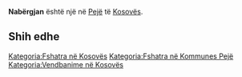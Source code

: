 {{Fshat në 
 | Emri                = Nabërgjan
 | EmriAlt                = 
 | NAME_SHORT_FORM=      
 | NAME_GENERIC=      
 | NAME_SORT_NAME_RO=      NABERGJAN
 | FULL_NAME_RO = Nabërgjan
 | FULL_NAME_ND_RO=Nabergjan
 | SORT_NAME_RG=NABERGJAN
 | FULL_NAME_RG=Nabërgjan
 | FULL_NAME_ND_RG=Nabergjan
 | SRP_NAME_SHORT_FORM=      
 | SRP_NAME_GENERIC=      
 | SRP_NAME_SORT_NAME_RO=      
 | SRP_FULL_NAME_RO = 
 | SRP_FULL_NAME_ND_RO=
 | SRP_SORT_NAME_RG=
 | SRP_FULL_NAME_RG=
 | SRP_FULL_NAME_ND_RG=
 | Emri (Rasa dhanore) = 
 | Figura              = 
 | Shteti              = Kosovo
 | Komuna              = Pejë
 | Kodi postar         = 
 | Sipërfaqja          = 

 | Popullsia           = 

 | Regj. i popullsisë  = 
 | Dend. e popullsisë  = 
 | Faqja zyrtare       = 
 <!--- Koordinatat ----> 
 | Gjerësia            = 42.671944
 | Gjatësia            = 20.391944
 | Lartësia            = 
}}
'''Nabërgjan''' është një [[]] në [[Pejë]] të [[Kosovës]].

<!-- == Gjeografia == -->
<!-- == Historia == -->
<!-- == Demografia == -->
== Shih edhe ==
{{Komuna Pejë}}
{{Kosovo-Administrata-Cung}}

[[Kategoria:Fshatra në Kosovës]]
[[Kategoria:Fshatra në Kommunes Pejë]]
[[Kategoria:Vendbanime në Kosovës]]